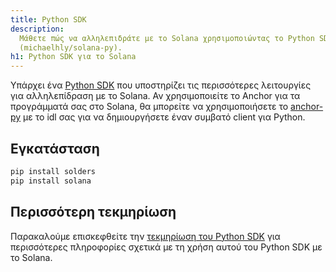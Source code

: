 ```yaml
---
title: Python SDK
description:
  Μάθετε πώς να αλληλεπιδράτε με το Solana χρησιμοποιώντας το Python SDK
  (michaelhly/solana-py).
h1: Python SDK για το Solana
---
```


Υπάρχει ένα [Python SDK](https://github.com/michaelhly/solana-py) που
υποστηρίζει τις περισσότερες λειτουργίες για αλληλεπίδραση με το Solana. Αν
χρησιμοποιείτε το Anchor για τα προγράμματά σας στο Solana, θα μπορείτε να
χρησιμοποιήσετε το [anchor-py](https://github.com/kevinheavey/anchorpy) με το
idl σας για να δημιουργήσετε έναν συμβατό client για Python.

## Εγκατάσταση

```bash title="Terminal"
pip install solders
pip install solana
```

## Περισσότερη τεκμηρίωση

Παρακαλούμε επισκεφθείτε την
[τεκμηρίωση του Python SDK](https://github.com/michaelhly/solana-py?tab=readme-ov-file#general-usage)
για περισσότερες πληροφορίες σχετικά με τη χρήση αυτού του Python SDK με το
Solana.
